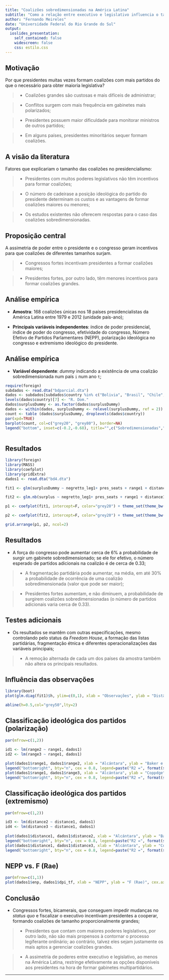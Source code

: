 ```yaml
---
title: "Coalizões sobredimensionadas na América Latina"
subtitle: "Como a relação entre executivo e legislativo influencia o tamanho das coalizões"
author: "Fernando Meireles"
date: "Universidade Federal do Rio Grande do Sul"
output:
  ioslides_presentation:
    self_contained: false
    widescreen: false
    css: estilo.css
---
```

## Motivação

Por que presidentes muitas vezes formam coalizões com mais partidos do que o necessário para obter maioria legislativa?

>- Coalizões grandes são custosas e mais difíceis de administrar;

>- Conflitos surgem com mais frequência em gabinetes mais polarizados;

>- Presidentes possuem maior dificuldade para monitorar ministros de outros partidos;

>- Em alguns países, presidentes minoritários sequer formam coalizões.

## A visão da literatura

Fatores que explicariam o tamanho das coalizões no presidencialismo:

>- Presidentes com muitos poderes legislativos não têm incentivos para formar coalizões;

>- O número de cadeirase a posição ideológica do partido do presidente determinam os custos e as vantagens de formar coalizões maiores ou menores;

>- Os estudos existentes não oferecem respostas para o caso das coalizões sobredimensionadas.

## Proposição central

A assimetria de poder entre o presidente e o congresso geram incentivos para que coalizões de diferentes tamanhos surjam.

>- Congressos fortes incentivam presidentes a formar coalizões maiores;

>- Presidentes fortes, por outro lado, têm menores incentivos para formar coalizões grandes.

## Análise empírica

- __Amostra__: 168 coalizões únicas nos 18 países presidencialistas da América Latina entre 1979 e 2012 (unidade país-ano);

- __Principais variáveis independentes__: índice de poder presidencial, índice de poder do congresso, efetividade do congresso, Número Efetivo de Partidos Parlamentares (NEPP), polarização ideológica no congresso e extremismo ideológico do presidente.

## Análise empírica

- __Variável dependente__: _dummy_ indicando a existência de uma coalizão sobredimensionada num país `i` num ano `t`;
```r
require(foreign)
subdados <- read.dta("bdparcial.dta")
dados <- subdados[subdados$country %in% c("Bolivia", "Brasil", "Chile", "Colombia", "Rep Dominicana", "Peru"),]
levels(dados$country)[7] <- "R. Dom."
dados$surplusDummy <- as.factor(dados$surplusDummy)
dados <- within(dados, surplusDummy <- relevel(surplusDummy, ref = 2))
count <- table (dados$surplusDummy, droplevels(dados$country))
par(xpd=TRUE)
barplot(count, col=c("grey20", "grey80"), border=NA)
legend("bottom", inset=c(-0.2,-0.68), title="",c("Sobredimensionadas","Outros"),bty="n", border=NA, fill=c("grey20", "grey80")) 
 
```

## Resultados

```r
library(foreign)
library(MASS)
library(coefplot)
library(gridExtra)
dados1 <- read.dta("bd4.dta")

fit1 <- glm(surplusDummy ~ negretto_leg1+ pres_seats + range1 + distance1 + cicle + h_polcon3 + t + t2 + t3 + infl + enp, family="binomial", dados1)

fit2 <- glm.nb(surplus ~ negretto_leg1+ pres_seats + range1 + distance1 + cicle + h_polcon3 + infl + enp, dados1)

p1 <- coefplot(fit1, intercept=F, color="grey20") + theme_set(theme_bw()) + labs(title="Binomial") + theme(axis.text=element_text(colour="grey50"), axis.title=element_blank(),panel.grid.major = element_blank(), panel.grid.minor = element_blank(),panel.background = element_blank(), panel.border = element_blank(), plot.background = element_rect(fill ='#F5F5F5'))

p2 <- coefplot(fit2, intercept=F, color="grey20") + theme_set(theme_bw()) + labs(title="Poisson") + theme(axis.text=element_text(colour="grey50"), axis.title=element_blank(),panel.grid.major = element_blank(), panel.grid.minor = element_blank(),panel.background = element_blank(), panel.border = element_blank(), plot.background = element_rect(fill ='#F5F5F5'))

grid.arrange(p1, p2, ncol=2)
```

## Resultados

- A força do congresso pode aumentar cerca de 6% a probabilidade de surgir um gabinete sobredimensionado; se ele for efetivo, o número esperado de partidos adicionais na coalizão é de cerca de 0.33;

>- A fragmentação partidária pode aumentar, na média, em até 30% a probabilidade de ocorrência de uma coalizão sobredimensionada (valor que pode ser maior);

>- Presidentes fortes aumentam, e não diminuem, a probabilidade de surgirem coalizões sobredimensionadas (o número de partidos adicionais varia cerca de 0.33).

## Testes adicionais

- Os resultados se mantêm com outras especificações, mesmo controlando pelo status da _Freedom House_, a formação das listas partidárias, fragmentação étnica e diferentes operacionalizações das variáveis principais;

>- A remoção alternada de cada um dos países da amostra também não altera os principais resultados.

## Influência das observações

```r

library(boot)
plot(glm.diag(fit1)$h, ylim=c(0,1), xlab = "Observações", ylab = "Distância de Cook", cex.axis = 0.9, col = "#ff9000", pch =  20, bty = "n", main = "" )

abline(h=0.5,col="grey50",lty=2)
```

## Classificação ideológica dos partidos (polarização)

```r

par(mfrow=c(1,2))

id1 <- lm(range2 ~ range1, dados1)
id2 <- lm(range3 ~ range1, dados1)
  
plot(dados1$range1, dados1$range2, xlab = "Alcántara", ylab = "Baker e Greene", cex.axis = 0.9, col = "#ff9000", pch =  20, bty = "n", main = "")
legend("bottomright", bty="n", cex = 0.8, legend=paste("R2 =", format(summary(id1)$adj.r.squared, digits=2)))
plot(dados1$range1, dados1$range3, xlab = "Alcántara", ylab = "Coppdge", cex.axis = 0.9, col = "#ff9000", pch =  20, bty = "n", main = "")
legend("bottomright", bty="n", cex = 0.8, legend=paste("R2 =", format(summary(id2)$adj.r.squared, digits=2)))

```

## Classificação ideológica dos partidos (extremismo)

```r

par(mfrow=c(1,2))

id3 <- lm(distance2 ~ distance1, dados1)
id4 <- lm(distance3 ~ distance1, dados1)
  
plot(dados1$distance1, dados1$distance2, xlab = "Alcántara", ylab = "Baker e Greene", cex.axis = 0.9, col = "#ff9000", pch =  20, bty = "n", main = "")
legend("bottomright", bty="n", cex = 0.8, legend=paste("R2 =", format(summary(id3)$adj.r.squared, digits=2)))
plot(dados1$distance1, dados1$distance3, xlab = "Alcántara", ylab = "Coppdge", cex.axis = 0.9, col = "#ff9000", pch =  20, bty = "n", main = "")
legend("bottomright", bty="n", cex = 0.8, legend=paste("R2 =", format(summary(id4)$adj.r.squared, digits=2)))

```


## NEPP vs. F (Rae)

```r

par(mfrow=c(1,1))
plot(dados1$enp, dados1$dpi_tf, xlab = "NEPP", ylab = "F (Rae)", cex.axis = 0.9, col = "#ff9000", pch =  20, bty = "n", main = "")

```


## Conclusão

- Congressos fortes, bicamerais, que conseguem impedir mudanças no _status quo_ e fiscalizar o executivo incentivam presidentes a cooperar, formando coalizões de tamanho proporcionalmente grandes;

>- Presidentes que contam com maiores poderes legislativos, por outro lado, não são mais propensos à contornar o processo legiferante ordinário; ao contrário, talvez eles sejam justamente os mais aptos a gerenciar coalizões grandes.

>- A assimetria de poderes entre executivo e legislativo, ao menos na América Latina, restringe efetivamente as opções disponíveis aos presidentes na hora de formar gabinetes multipartidários.

----


